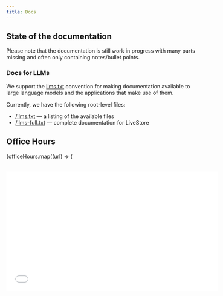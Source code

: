 ```yaml
---
title: Docs
---
```



<CardGrid>
	<LinkCard
		title="Getting Started"
		description="Learn how to get started with LiveStore"
		href="/docs/getting-started/react-web"
	/>
	<LinkCard
		title="Evaluation"
		description="Evaluate LiveStore for your use case"
		href="/docs/evaluation/design-decisions"
	/>
	<LinkCard
		title="Reference"
		description="Reference documentation for LiveStore"
		href="/docs/reference/concepts"
	/>
	<LinkCard
		title="Patterns"
		description="A collection of patterns for using LiveStore in different scenarios"
		href="/docs/patterns/anonymous-user-transition/"
	/>
	<LinkCard
		title="Community"
		description="Community resources for LiveStore"
		href="/docs/misc/community"
	/>
	<LinkCard
		title="Contributing"
		description="Contributing to LiveStore"
		href="/docs/contributing/contributing"
	/>
</CardGrid>

## State of the documentation

Please note that the documentation is still work in progress with many parts missing and often only containing notes/bullet points.

### Docs for LLMs

We support the [llms.txt](https://llmstxt.org/) convention for making documentation available to large language models and the applications that make use of them.

Currently, we have the following root-level files:

- [/llms.txt](/llms.txt) — a listing of the available files
- [/llms-full.txt](/llms-full.txt) — complete documentation for LiveStore

## Office Hours

<div style="display: flex; flex-direction: column; gap: 2rem;">
  {officeHours.map((url) => (
    <iframe
      width="560"
      height="315"
      src={url}
      title="YouTube video player"
      frameborder="0"
      allow="accelerometer; autoplay; clipboard-write; encrypted-media; gyroscope; picture-in-picture"
      allowfullscreen
      style={{ aspectRatio: '16 / 9' }}
    />
  ))}
</div>
